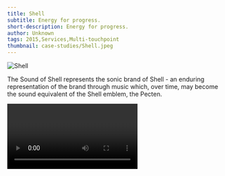 ```yaml
---
title: Shell
subtitle: Energy for progress.
short-description: Energy for progress.
author: Unknown
tags: 2015,Services,Multi-touchpoint
thumbnail: case-studies/Shell.jpeg
---
```


![Shell](case-studies/Shell.jpeg)

The Sound of Shell represents the sonic brand of Shell - an enduring representation of the brand through music which, over time, may become the sound equivalent of the Shell emblem, the Pecten.

<Video url="https://www.youtube.com/watch?v=zM3HfiQM4Nk"/>

Following a long and inspirational journey, the Sound of Shell was recorded in the UK's iconic Abbey Road Studios. The sonic equivalent of the Shell emblem, the Pecten, the Sound of Shell is the representation through music of the Shell brand.

<Video url="https://www.youtube.com/watch?v=uf5GZ_6mDiA"/>
